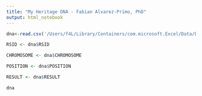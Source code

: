 ```yaml
---
title: "My Heritage DNA - Fabian Alvarez-Primo, PhD"
output: html_notebook
---
```


```r

dna<-read.csv('/Users/f4L/Library/Containers/com.microsoft.Excel/Data/Downloads/DNA/FAP_RAW_DNA.csv')

RSID <- dna$RSID

CHROMOSOME <- dna$CHROMOSOME

POSITION <- dna$POSITION

RESULT <- dna$RESULT

dna


```
